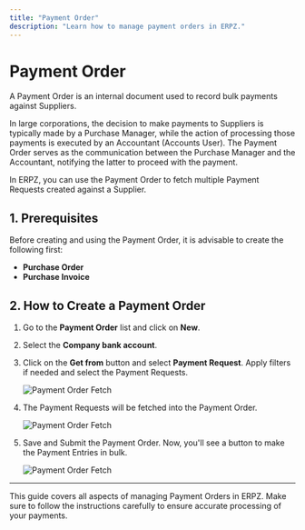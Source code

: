 ```yaml
---
title: "Payment Order"
description: "Learn how to manage payment orders in ERPZ."
---
```


# Payment Order

A Payment Order is an internal document used to record bulk payments against Suppliers.

In large corporations, the decision to make payments to Suppliers is typically made by a Purchase Manager, while the action of processing those payments is executed by an Accountant (Accounts User). The Payment Order serves as the communication between the Purchase Manager and the Accountant, notifying the latter to proceed with the payment.

In ERPZ, you can use the Payment Order to fetch multiple Payment Requests created against a Supplier.

## 1. Prerequisites

Before creating and using the Payment Order, it is advisable to create the following first:

- **Purchase Order**
- **Purchase Invoice**

## 2. How to Create a Payment Order

1. Go to the **Payment Order** list and click on **New**.
2. Select the **Company bank account**.
3. Click on the **Get from** button and select **Payment Request**. Apply filters if needed and select the Payment Requests.
   
   ![Payment Order Fetch]() 

4. The Payment Requests will be fetched into the Payment Order.

   ![Payment Order Fetch]() 

5. Save and Submit the Payment Order. Now, you'll see a button to make the Payment Entries in bulk.

   ![Payment Order Fetch]() 

---

This guide covers all aspects of managing Payment Orders in ERPZ. Make sure to follow the instructions carefully to ensure accurate processing of your payments.
